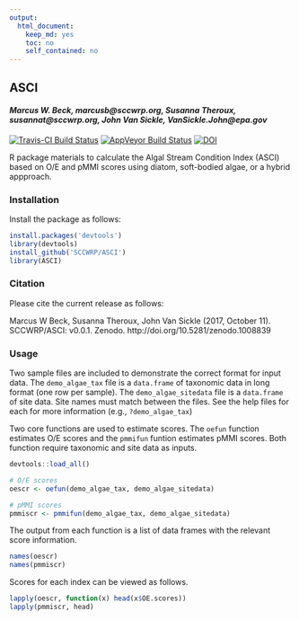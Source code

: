 ```yaml
---
output:
  html_document:
    keep_md: yes
    toc: no
    self_contained: no
---
```


## ASCI

#### *Marcus W. Beck, marcusb@sccwrp.org, Susanna Theroux, susannat@sccwrp.org, John Van Sickle, VanSickle.John@epa.gov*

[![Travis-CI Build Status](https://travis-ci.org/SCCWRP/ASCI.svg?branch=master)](https://travis-ci.org/SCCWRP/ASCI)
[![AppVeyor Build Status](https://ci.appveyor.com/api/projects/status/github/SCCWRP/ASCI?branch=master&svg=true)](https://ci.appveyor.com/project/SCCWRP/ASCI)
[![DOI](https://zenodo.org/badge/106055957.svg)](https://zenodo.org/badge/latestdoi/106055957)

R package materials to calculate the Algal Stream Condition Index (ASCI) based on O/E and pMMI scores using diatom, soft-bodied algae, or a hybrid appproach.

### Installation

Install the package as follows:

```r
install.packages('devtools')
library(devtools)
install_github('SCCWRP/ASCI')
library(ASCI)
```

### Citation

Please cite the current release as follows:

Marcus W Beck, Susanna Theroux, John Van Sickle (2017, October 11). SCCWRP/ASCI: v0.0.1. Zenodo. http://doi.org/10.5281/zenodo.1008839

### Usage

Two sample files are included to demonstrate the correct format for input data. The `demo_algae_tax` file is a `data.frame` of taxonomic data in long format (one row per sample).  The `demo_algae_sitedata` file is a `data.frame` of site data.  Site names must match between the files. See the help files for each for more information (e.g., `?demo_algae_tax`)

Two core functions are used to estimate scores.  The `oefun` function estimates O/E scores and the `pmmifun` funtion estimates pMMI scores. Both function require taxonomic and site data as inputs. 

```r
devtools::load_all()
```
```r
# O/E scores
oescr <- oefun(demo_algae_tax, demo_algae_sitedata)

# pMMI scores
pmmiscr <- pmmifun(demo_algae_tax, demo_algae_sitedata)
```

The output from each function is a list of data frames with the relevant score information.
```r
names(oescr)
names(pmmiscr)
```

Scores for each index can be viewed as follows.
```r
lapply(oescr, function(x) head(x$OE.scores))
lapply(pmmiscr, head)
```


